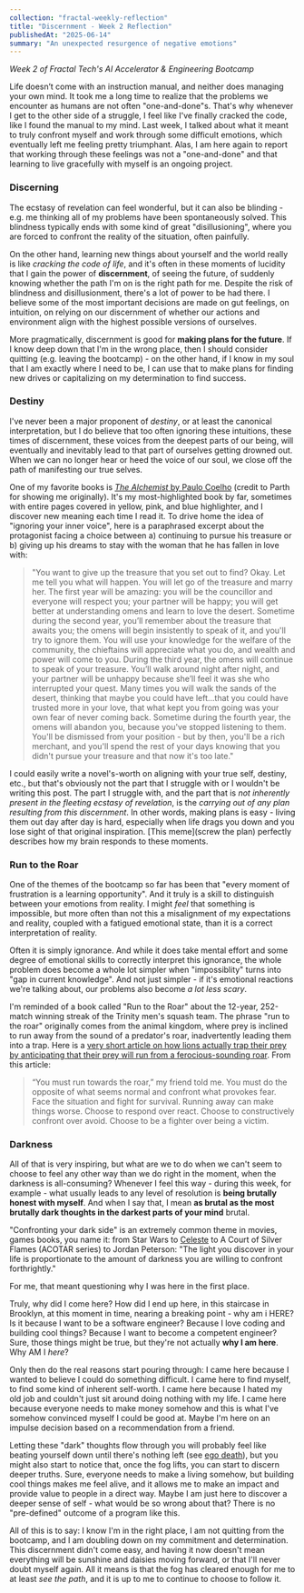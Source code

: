 ```yaml
---
collection: "fractal-weekly-reflection"
title: "Discernment - Week 2 Reflection"
publishedAt: "2025-06-14"
summary: "An unexpected resurgence of negative emotions"
---
```


_Week 2 of Fractal Tech's AI Accelerator & Engineering Bootcamp_

Life doesn’t come with an instruction manual, and neither does managing your own mind. It took me a long time to realize that the problems we encounter as humans are not often "one-and-done"s. That's why whenever I get to the other side of a struggle, I feel like I've finally cracked the code, like I found the manual to my mind. Last week, I talked about what it meant to truly confront myself and work through some difficult emotions, which eventually left me feeling pretty triumphant. Alas, I am here again to report that working through these feelings was not a "one-and-done" and that learning to live gracefully with myself is an ongoing project.

### Discerning

The ecstasy of revelation can feel wonderful, but it can also be blinding - e.g. me thinking all of my problems have been spontaneously solved. This blindness typically ends with some kind of great "disillusioning", where you are forced to confront the reality of the situation, often painfully.

On the other hand, learning new things about yourself and the world really is like _cracking the code of life_, and it's often in these moments of lucidity that I gain the power of **discernment**, of seeing the future, of suddenly knowing whether the path I'm on is the right path for me. Despite the risk of blindness and disillusionment, there's a lot of power to be had there. I believe some of the most important decisions are made on gut feelings, on intuition, on relying on our discernment of whether our actions and environment align with the highest possible versions of ourselves.

More pragmatically, discernment is good for **making plans for the future**. If I know deep down that I'm in the wrong place, then I should consider quitting (e.g. leaving the bootcamp) - on the other hand, if I know in my soul that I am exactly where I need to be, I can use that to make plans for finding new drives or capitalizing on my determination to find success.

### Destiny

I've never been a major proponent of _destiny_, or at least the canonical interpretation, but I do believe that too often ignoring these intuitions, these times of discernment, these voices from the deepest parts of our being, will eventually and inevitably lead to that part of ourselves getting drowned out. When we can no longer hear or heed the voice of our soul, we close off the path of manifesting our true selves.

One of my favorite books is [_The Alchemist_ by Paulo Coelho](https://www.elizabethrider.com/why-everyone-should-read-the-alchemist/) (credit to Parth for showing me originally). It's my most-highlighted book by far, sometimes with entire pages covered in yellow, pink, and blue highlighter, and I discover new meaning each time I read it. To drive home the idea of "ignoring your inner voice", here is a paraphrased excerpt about the protagonist facing a choice between a) continuing to pursue his treasure or b) giving up his dreams to stay with the woman that he has fallen in love with:

> "You want to give up the treasure that you set out to find? Okay. Let me tell you what will happen. You will let go of the treasure and marry her. The first year will be amazing: you will be the councillor and everyone will respect you; your partner will be happy; you will get better at understanding omens and learn to love the desert. Sometime during the second year, you’ll remember about the treasure that awaits you; the omens will begin insistently to speak of it, and you'll try to ignore them. You will use your knowledge for the welfare of the community, the chieftains will appreciate what you do, and wealth and power will come to you. During the third year, the omens will continue to speak of your treasure. You’ll walk around night after
> night, and your partner will be unhappy because she’ll feel it
> was she who interrupted your quest. Many times you will walk the sands of the desert, thinking that maybe you could have left...that you could have trusted more in your love, that what kept you from going was your own fear of never coming back. Sometime during the fourth year, the omens will abandon you, because you've stopped listening to them. You'll be dismissed from your position - but by then, you'll be a rich merchant, and you'll spend the rest of your days knowing that you didn't pursue your treasure and that now it's too late."

I could easily write a novel's-worth on aligning with your true self, destiny, etc., but that's obviously not the part that I struggle with or I wouldn't be writing this post. The part I struggle with, and the part that is _not inherently present in the fleeting ecstasy of revelation_, is the _carrying out of any plan resulting from this discernment_. In other words, making plans is easy - living them out day after day is hard, especially when life drags you down and you lose sight of that original inspiration. [This meme](screw the plan) perfectly describes how my brain responds to these moments.

### Run to the Roar

One of the themes of the bootcamp so far has been that "every moment of frustration is a learning opportunity". And it truly is a skill to distinguish between your emotions from reality. I might _feel_ that something is impossible, but more often than not this a misalignment of my expectations and reality, coupled with a fatigued emotional state, than it is a correct interpretation of reality.

Often it is simply ignorance. And while it does take mental effort and some degree of emotional skills to correctly interpret this ignorance, the whole problem does become a whole lot simpler when "impossiblity" turns into "gap in current knowledge". And not just simpler - if it's emotional reactions we're talking about, our problems also become _a lot less scary_.

I'm reminded of a book called "Run to the Roar" about the 12-year, 252-match winning streak of the Trinity men's squash team. The phrase "run to the roar" originally comes from the animal kingdom, where prey is inclined to run away from the sound of a predator's roar, inadvertently leading them into a trap. Here is a [very short article on how lions actually trap their prey by anticipating that their prey will run from a ferocious-sounding roar](). From this article:

> “You must run towards the roar,” my friend told me. You must do the opposite of what seems normal and confront what provokes fear. Face the situation and fight for survival. Running away can make things worse. Choose to respond over react. Choose to constructively confront over avoid. Choose to be a fighter over being a victim.

### Darkness

All of that is very inspiring, but what are we to do when we can't seem to choose to feel any other way than we do right in the moment, when the darkness is all-consuming? Whenever I feel this way - during this week, for example - what usually leads to any level of resolution is **being brutally honest with myself**. And when I say that, I mean **as brutal as the most brutally dark thoughts in the darkest parts of your mind** brutal.

"Confronting your dark side" is an extremely common theme in movies, games books, you name it: from Star Wars to [Celeste](https://www.youtube.com/watch?v=JSFkpr_psJs) to A Court of Silver Flames (ACOTAR series) to Jordan Peterson: "The light you discover in your life is proportionate to the amount of darkness you are willing to confront forthrightly."

For me, that meant questioning why I was here in the first place.

Truly, why did I come here? How did I end up here, in this staircase in Brooklyn, at this moment in time, nearing a breaking point - why am i HERE? Is it because I want to be a software engineer? Because I love coding and building cool things? Because I want to become a competent engineer? Sure, those things might be true, but they're not actually **why I am here**. Why AM I _here_?

Only then do the real reasons start pouring through: I came here because I wanted to believe I could do something difficult. I came here to find myself, to find some kind of inherent self-worth. I came here because I hated my old job and couldn't just sit around doing nothing with my life. I came here because everyone needs to make money somehow and this is what I've somehow convinced myself I could be good at. Maybe I'm here on an impulse decision based on a recommendation from a friend.

Letting these "dark" thoughts flow through you will probably feel like beating yourself down until there's nothing left (see [ego death](https://en.wikipedia.org/wiki/Ego_death)), but you might also start to notice that, once the fog lifts, you can start to discern deeper truths. Sure, everyone needs to make a living somehow, but building cool things makes me feel alive, and it allows me to make an impact and provide value to people in a direct way. Maybe I am just here to discover a deeper sense of self - what would be so wrong about that? There is no "pre-defined" outcome of a program like this.

All of this is to say: I know I'm in the right place, I am not quitting from the bootcamp, and I am doubling down on my commitment and determination. This discernment didn't come easy, and having it now doesn't mean everything will be sunshine and daisies moving forward, or that I'll never doubt myself again. All it means is that the fog has cleared enough for me to at least _see the path_, and it is up to me to continue to choose to follow it.
